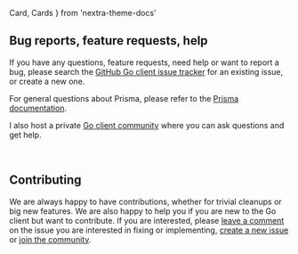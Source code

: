   Card,
  Cards
} from 'nextra-theme-docs'

## Bug reports, feature requests, help

If you have any questions, feature requests, need help or want to report a bug, please search the [GitHub Go client issue tracker](https://github.com/prisma/prisma-client-go/issues) for an existing issue, or create a new one.

For general questions about Prisma, please refer to the [Prisma documentation](https://www.prisma.io/docs/).

I also host a private [Go client community](community) where you can ask questions and get help.

<br/>

<Cards className="flex flex-wrap">
  <Card
    href="https://github.com/prisma/prisma-client-go/issues"
    target="_blank"
    icon={''}
    title={'GitHub issue tracker'}
    arrow={true}
  />
  <Card
    href="community"
    icon={''}
    title={'Go client Community'}
    arrow={true}
  />
  <Card
    href="https://www.prisma.io/docs/"
    target="_blank"
    icon={''}
    title={'Prisma Core docs'}
    arrow={true}
  />
</Cards>

## Contributing

We are always happy to have contributions, whether for trivial cleanups or big new features. We are also happy to help you if you are new to the Go client but want to contribute. If you are interested, please [leave a comment](https://github.com/prisma/prisma-client-go/issues) on the issue you are interested in fixing or implementing, [create a new issue](https://github.com/prisma/prisma-client-go/issues/new) or [join the community](community).
